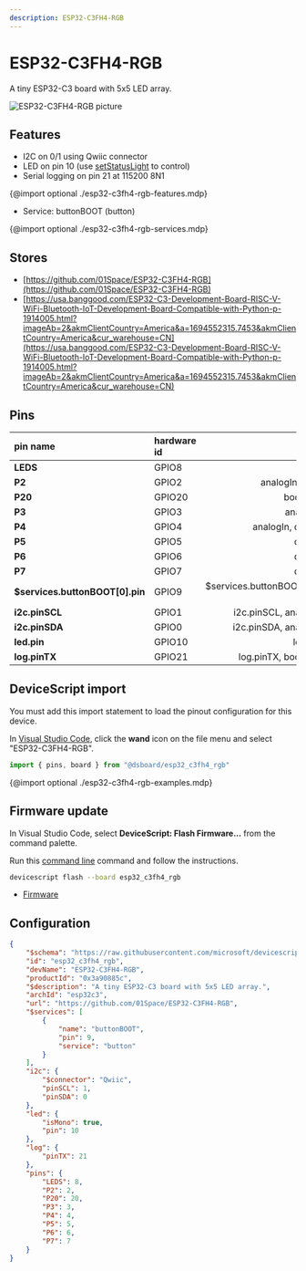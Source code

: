 ```yaml
---
description: ESP32-C3FH4-RGB
---
```

# ESP32-C3FH4-RGB


A tiny ESP32-C3 board with 5x5 LED array.


![ESP32-C3FH4-RGB picture](https://microsoft.github.io/jacdac-docs/images/devices/01space/esp32c3fh4rgbv10.catalog.jpg)

## Features

-  I2C on 0/1 using Qwiic connector
-  LED on pin 10  (use [setStatusLight](/developer/status-light) to control)
-  Serial logging on pin 21 at 115200 8N1

{@import optional ./esp32-c3fh4-rgb-features.mdp}

-  Service: buttonBOOT (button)

{@import optional ./esp32-c3fh4-rgb-services.mdp}


## Stores

-  [https://github.com/01Space/ESP32-C3FH4-RGB](https://github.com/01Space/ESP32-C3FH4-RGB)
-  [https://usa.banggood.com/ESP32-C3-Development-Board-RISC-V-WiFi-Bluetooth-IoT-Development-Board-Compatible-with-Python-p-1914005.html?imageAb=2&akmClientCountry=America&a=1694552315.7453&akmClientCountry=America&cur_warehouse=CN](https://usa.banggood.com/ESP32-C3-Development-Board-RISC-V-WiFi-Bluetooth-IoT-Development-Board-Compatible-with-Python-p-1914005.html?imageAb=2&akmClientCountry=America&a=1694552315.7453&akmClientCountry=America&cur_warehouse=CN)

## Pins

| pin name | hardware id | features |
|:---------|:------------|---------:|
| **LEDS** |  GPIO8 |  boot,  io |
| **P2** |  GPIO2 |  analogIn,  boot,  io |
| **P20** |  GPIO20 |  bootUart,  io |
| **P3** |  GPIO3 |  analogIn,  io |
| **P4** |  GPIO4 |  analogIn,  debug,  io |
| **P5** |  GPIO5 |  debug,  io |
| **P6** |  GPIO6 |  debug,  io |
| **P7** |  GPIO7 |  debug,  io |
| **$services.buttonBOOT[0].pin** |  GPIO9 |  $services.buttonBOOT[0].pin,  boot,  io |
| **i2c.pinSCL** |  GPIO1 |  i2c.pinSCL,  analogIn,  io |
| **i2c.pinSDA** |  GPIO0 |  i2c.pinSDA,  analogIn,  io |
| **led.pin** |  GPIO10 |  led.pin,  io |
| **log.pinTX** |  GPIO21 |  log.pinTX,  bootUart,  io |



## DeviceScript import


You must add this import statement to load 
the pinout configuration for this device.

In [Visual Studio Code](/getting-started/vscode),
click the **wand** icon on the file menu and 
select "ESP32-C3FH4-RGB".

```ts
import { pins, board } from "@dsboard/esp32_c3fh4_rgb"
```

{@import optional ./esp32-c3fh4-rgb-examples.mdp}

## Firmware update

In Visual Studio Code,
select **DeviceScript: Flash Firmware...** from the command palette.
        
Run this [command line](/api/cli) command and follow the instructions.

```bash
devicescript flash --board esp32_c3fh4_rgb
```


- [Firmware](https://github.com/microsoft/devicescript-esp32/releases/latest/download/devicescript-esp32c3-esp32_c3fh4_rgb-0x0.bin)

## Configuration

```json title="esp32_c3fh4_rgb.json"
{
    "$schema": "https://raw.githubusercontent.com/microsoft/devicescript-esp32/main/boards/esp32deviceconfig.schema.json",
    "id": "esp32_c3fh4_rgb",
    "devName": "ESP32-C3FH4-RGB",
    "productId": "0x3a90885c",
    "$description": "A tiny ESP32-C3 board with 5x5 LED array.",
    "archId": "esp32c3",
    "url": "https://github.com/01Space/ESP32-C3FH4-RGB",
    "$services": [
        {
            "name": "buttonBOOT",
            "pin": 9,
            "service": "button"
        }
    ],
    "i2c": {
        "$connector": "Qwiic",
        "pinSCL": 1,
        "pinSDA": 0
    },
    "led": {
        "isMono": true,
        "pin": 10
    },
    "log": {
        "pinTX": 21
    },
    "pins": {
        "LEDS": 8,
        "P2": 2,
        "P20": 20,
        "P3": 3,
        "P4": 4,
        "P5": 5,
        "P6": 6,
        "P7": 7
    }
}
```
